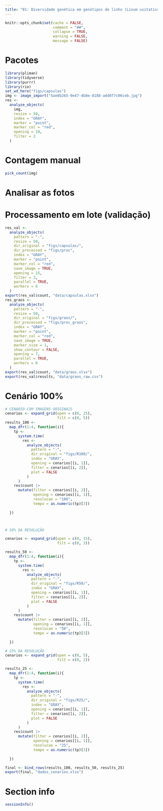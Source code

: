 ```yaml
---
title: "01: Diversidade genética em genótipos de linho (Linum usitatissimum, L.) cultivados em Florianópolis-SC"
---
```


```r
knitr::opts_chunk$set(cache = FALSE,
                      comment = "##",
                      collapse = TRUE,
                      warning = FALSE,
                      message = FALSE)

```


# Pacotes


```r
library(pliman)
library(tidyverse)
library(purrr)
library(rio)
set_wd_here("figs/capsulas")
img <- image_import("5ae8b265-9e47-4b8e-8188-add077c06ceb.jpg")
res <- 
  analyze_objects(
    img,
    resize = 50,
    index = "GRAY",
    marker = "point",
    marker_col = "red",
    opening = 10,
    filter = 2
  )

```

# Contagem manual
```r
pick_count(img)

```



# Analisar as fotos

# Processamento em lote (validação)


```r
res_val <- 
  analyze_objects(
    pattern = "-",
    resize = 50,
    dir_original = "figs/capsulas/",
    dir_processed = "figs/proc",
    index = "GRAY",
    marker = "point",
    marker_col = "red",
    save_image = TRUE,
    opening = 15,
    filter = 3,
    parallel = TRUE,
    workers = 6
  )
export(res_val$count, "data/capsulas.xlsx")
res_graos <- 
  analyze_objects(
    pattern = "-",
    resize = 50,
    dir_original = "figs/graos/",
    dir_processed = "figs/proc_graos",
    index = "GRAY",
    marker = "point",
    marker_col = "red",
    save_image = TRUE,
    marker_size = 1,
    show_contour = FALSE,
    opening = 7,
    parallel = TRUE,
    workers = 6
  )
export(res_val$count, "data/graos.xlsx")
export(res_val$results, "data/graos_raw.csv")
```



# Cenário 100%
```r
# CENÁRIO COM IMAGENS ORIGINAIS
cenarios <- expand_grid(open = c(0, 25),
                        filt = c(0, 5))
results_100 <- 
  map_dfr(1:4, function(i){
    tp <- 
      system.time(
        res <- 
          analyze_objects(
            pattern = "-",
            dir_original = "figs/R100/",
            index = "GRAY",
            opening = cenarios[[i, 1]],
            filter = cenarios[[i, 2]],
            plot = FALSE
          )
      )
    res$count |> 
      mutate(filter = cenarios[[i, 2]],
             opening = cenarios[[i, 1]],
             resolucao = "100",
             tempo = as.numeric(tp)[3])
    
  })



# 50% DA RESOLUÇÃO

cenarios <- expand_grid(open = c(0, 15),
                        filt = c(0, 3))

results_50 <- 
  map_dfr(1:4, function(i){
    tp <- 
      system.time(
        res <- 
          analyze_objects(
            pattern = "-",
            dir_original = "figs/R50/",
            index = "GRAY",
            opening = cenarios[[i, 1]],
            filter = cenarios[[i, 2]],
            plot = FALSE
          )
      )
    res$count |> 
      mutate(filter = cenarios[[i, 2]],
             opening = cenarios[[i, 1]],
             resolucao = "50",
             tempo = as.numeric(tp)[3])
    
  })

# 25% DA RESOLUÇÃO
cenarios <- expand_grid(open = c(0, 5),
                        filt = c(0, 2))

results_25 <- 
  map_dfr(1:4, function(i){
    tp <- 
      system.time(
        res <- 
          analyze_objects(
            pattern = "-",
            dir_original = "figs/R25/",
            index = "GRAY",
            opening = cenarios[[i, 1]],
            filter = cenarios[[i, 2]],
            plot = FALSE
          )
      )
    res$count |> 
      mutate(filter = cenarios[[i, 2]],
             opening = cenarios[[i, 1]],
             resolucao = "25",
             tempo = as.numeric(tp)[3])
    
  })

final <- bind_rows(results_100, results_50, results_25)
export(final, "dados_cenarios.xlsx")
```




# Section info
```r
sessionInfo()
```

